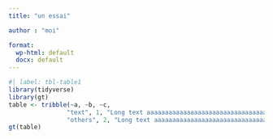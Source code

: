```yaml
---
title: "un essai"

author : "moi"

format:
  wp-html: default
  docx: default
---
```

```r
#| label: tbl-table1
library(tidyverse)
library(gt)
table <- tribble(~a, ~b, ~c,
                "text", 1, "Long text aaaaaaaaaaaaaaaaaaaaaaaaaaaaaaaaaaaaargh",
                "others", 2, "Long text aaaaaaaaaaaaaaaaaaaaaaaaaaaaaaaaaaaaargh") 
gt(table)
```


